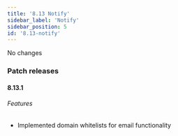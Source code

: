 ```yaml
---
title: '8.13 Notify'
sidebar_label: 'Notify'
sidebar_position: 5
id: '8.13-notify'
---
```


No changes

### Patch releases

#### 8.13.1

###### Features

* Implemented domain whitelists for email functionality 
